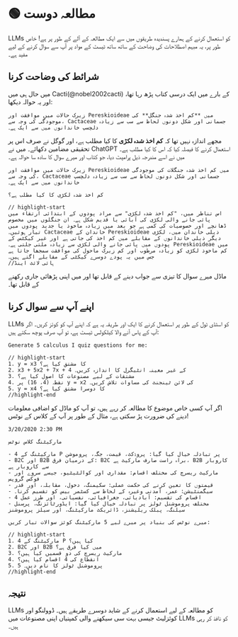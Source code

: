 
# 🟢 مطالعہ دوست

LLMs کو استعمال کرنے کے ہمارے پسندیدہ طریقوں میں سے ایک مطالعہ کے آلے کے طور پر ہے! خاص طور پر، یہ مبہم اصطلاحات کی وضاحت کے ساتھ ساتھ ٹیسٹ کے مواد پر آپ سے سوال کرنے کے لیے مفید ہے۔

## شرائط کی وضاحت کرنا

میں حال ہی میں Cacti(@nobel2002cacti) کے بارے میں ایک درسی کتاب پڑھ رہا تھا، اور یہ حوالہ دیکھا:

```text
زیرک حالات میں موافقت اور Pereskioideae میں **کم اخذ شدہ جنگل** کی موجودگی کی وجہ سے، Cactaceae جسمانی اور شکل دونوں لحاظ سے سب سے زیادہ دلچسپ خاندانوں میں سے ایک ہے۔
```

مجھے اندازہ نہیں تھا کہ **کم اخذ شدہ لکڑی** کا کیا مطلب ہے، اور گوگل نے صرف اس پر تحقیقی مضامین دکھائے۔ میں نے ChatGPT استعمال کرنے کا فیصلہ کیا کہ اس کا کیا مطلب ہے۔ میں نے اسے مندرجہ ذیل پرامپٹ دیا، جو کتاب اور میرے سوال کا سادہ سا حوالہ ہے۔

```text
زیرک حالات میں موافقت اور Pereskioideae میں کم اخذ شدہ جنگلات کی موجودگی کی وجہ سے، Cactaceae جسمانی اور شکل دونوں لحاظ سے سب سے زیادہ دلچسپ خاندانوں میں سے ایک ہے۔

کم اخذ شدہ لکڑی کا کیا مطلب ہے؟

// highlight-start
اس تناظر میں، "کم اخذ شدہ لکڑی" سے مراد پودوں کے ابتدائی ارتقاء میں پائی جانے والی لکڑی کی آبائی یا قدیم شکل ہے۔ ان جنگلوں میں مخصوص ڈھانچے اور خصوصیات کی کمی ہے جو بعد میں زیادہ ماخوذ یا جدید پودوں میں تیار ہوئیں۔ Cactaceae خاندان کے Pereskioideae ذیلی خاندان میں، لکڑی دیگر ذیلی خاندانوں کے مقابلے میں کم اخذ کی جاتی ہے اور غیر کیکٹس کے پودوں میں پائی جانے والی لکڑی سے زیادہ ملتی جلتی ہے۔ Pereskioideae میں کم ماخوذ لکڑی کو زیادہ مرطوب اور کم زیرک ماحول کی موافقت سمجھا جاتا ہے جس میں یہ پودے دوسرے کیکٹی کے مقابلے اگتے ہیں۔
//ہائی لائٹ اینڈ
```

ماڈل میرے سوال کا تیزی سے جواب دینے کے قابل تھا اور میں اپنی پڑھائی جاری رکھنے کے قابل تھا۔

## اپنے آپ سے سوال کرنا

LLMs کو اسٹڈی ٹول کے طور پر استعمال کرنے کا ایک اور طریقہ یہ ہے کہ اپنے آپ کو کوئز کریں۔ اگر آپ کے پاس آنے والا کیلکولس ٹیسٹ ہے، تو آپ صرف پوچھ سکتے ہیں:

```text
Generate 5 calculus I quiz questions for me:

// highlight-start
1. y = x3 کا مشتق کیا ہے؟
2. x3 + 5x2 + 7x + 4 کے غیر معینہ انٹیگرل کا اندازہ کریں۔
3. مشتقات کے لیے مصنوعات کا اصول کیا ہے؟
4. نقطہ (4، 16) پر y = x2 کی لائن ٹینجنٹ کی مساوات تلاش کریں۔
5. y = x4 کا دوسرا مشتق کیا ہے؟
//highlight-end
```

اگر آپ کسی خاص موضوع کا مطالعہ کر رہے ہیں، تو آپ کو ماڈل کو اضافی معلومات دینے کی ضرورت پڑ سکتی ہے، مثال کے طور پر آپ کے کلاس کے نوٹس!

```text
3/20/2020 2:30 PM

مارکیٹنگ کلاس نوٹس

- مارکیٹنگ کے 4 P پر تبادلہ خیال کیا گیا: پروڈکٹ، قیمت، جگہ، پروموشن
- B2C اور B2B کے درمیان فرق: B2C براہ راست صارف مارکیٹ ہے، B2B کاروبار سے کاروبار ہے
- مارکیٹ ریسرچ کی مختلف اقسام: مقداری اور کوالٹیٹیو، جیسے سروے اور فوکس گروپس
- قیمتوں کا تعین کرنے کی حکمت عملی: سکیمنگ، دخول، مقابلہ، اور قدر
- سیگمنٹیشن: عمر، آمدنی وغیرہ کے لحاظ سے کسٹمر بیس کو تقسیم کرنا۔
- 4 اقسام کی تقسیم: آبادیاتی، جغرافیائی، نفسیاتی، اور طرز عمل
- مختلف پروموشنل ٹولز پر تبادلہ خیال کیا گیا: ایڈورٹائزنگ، پرسنل سیلنگ، پبلک ریلیشنز، ڈائریکٹ مارکیٹنگ، اور سیلز پروموشنز

میرے نوٹس کی بنیاد پر میرے لیے 5 مارکیٹنگ کوئز سوالات تیار کریں:

// highlight-start
1. مارکیٹنگ کے 4 P کیا ہیں؟
2. B2C اور B2B میں کیا فرق ہے؟
3. مارکیٹ ریسرچ کی دو قسمیں کیا ہیں؟
4. انقطاع کی 4 اقسام کیا ہیں؟
5. 5 پروموشنل ٹولز کا نام دیں۔
//highlight-end
```

## نتیجہ

LLMs کو مطالعہ کے لیے استعمال کرنے کے شاید دوسرے طریقے ہیں۔ ڈوولنگو اور کوئزلیٹ جیسی بہت سی سیکھنے والی کمپنیاں اپنی مصنوعات میں LLMs کو نافذ کر رہی ہیں۔
